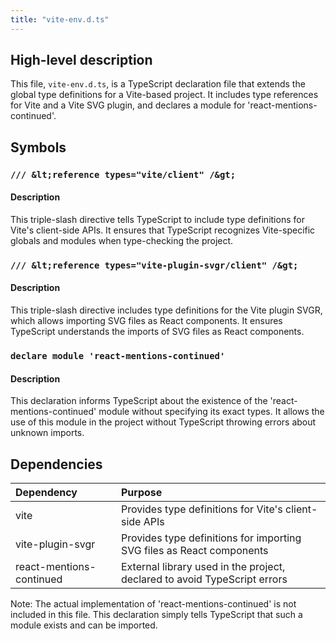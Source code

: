 ```yaml
---
title: "vite-env.d.ts"
---
```


## High-level description
This file, `vite-env.d.ts`, is a TypeScript declaration file that extends the global type definitions for a Vite-based project. It includes type references for Vite and a Vite SVG plugin, and declares a module for 'react-mentions-continued'.

## Symbols

### `/// &lt;reference types="vite/client" /&gt;`
#### Description
This triple-slash directive tells TypeScript to include type definitions for Vite's client-side APIs. It ensures that TypeScript recognizes Vite-specific globals and modules when type-checking the project.

### `/// &lt;reference types="vite-plugin-svgr/client" /&gt;`
#### Description
This triple-slash directive includes type definitions for the Vite plugin SVGR, which allows importing SVG files as React components. It ensures TypeScript understands the imports of SVG files as React components.

### `declare module 'react-mentions-continued'`
#### Description
This declaration informs TypeScript about the existence of the 'react-mentions-continued' module without specifying its exact types. It allows the use of this module in the project without TypeScript throwing errors about unknown imports.

## Dependencies
| Dependency | Purpose |
|:-----------|:--------|
| vite | Provides type definitions for Vite's client-side APIs |
| vite-plugin-svgr | Provides type definitions for importing SVG files as React components |
| react-mentions-continued | External library used in the project, declared to avoid TypeScript errors |

Note: The actual implementation of 'react-mentions-continued' is not included in this file. This declaration simply tells TypeScript that such a module exists and can be imported.